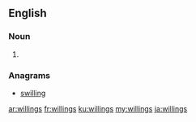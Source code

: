 ==English==

===Noun===
{{head|en|noun plural form}}

# {{plural of|willing|lang=en}}

===Anagrams===
* [[swilling#English|swilling]]

[[ar:willings]]
[[fr:willings]]
[[ku:willings]]
[[my:willings]]
[[ja:willings]]